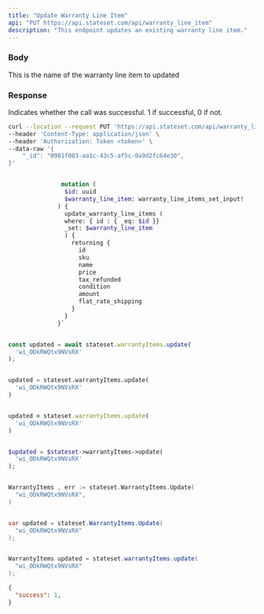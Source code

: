 ```yaml
---
title: "Update Warranty Line Item"
api: "PUT https://api.stateset.com/api/warranty_line_item"
description: "This endpoint updates an existing warranty line item."
---
```


### Body

<ParamField body="id" type="string">
  This is the name of the warranty line item to updated
</ParamField>

### Response

<ResponseField name="success" type="number">
  Indicates whether the call was successful. 1 if successful, 0 if not.
</ResponseField>

<RequestExample>

```bash Example Request
curl --location --request PUT 'https://api.stateset.com/api/warranty_line_item' \
--header 'Content-Type: application/json' \
--header 'Authorization: Token <token>' \
--data-raw '{
    "_id": "0901f083-aa1c-43c5-af5c-0a9d2fc64e30",
}'
```

```graphQL GraphQL

               mutation (
                $id: uuid
                $warranty_line_item: warranty_line_items_set_input!
              ) {
                update_warranty_line_items (
                where: { id : { _eq: $id }}
                _set: $warranty_line_item
                ) {
                  returning {
                    id
                    sku
                    name
                    price
                    tax_refunded
                    condition
                    amount
                    flat_rate_shipping
                  }
                }
              }`
```

```js Node.js

const updated = await stateset.warrantyItems.update(
  'wi_ODkRWQtx9NVsRX'
);

```

```python Python

updated = stateset.warrantyItems.update(
  'wi_ODkRWQtx9NVsRX'
)

```

```ruby Ruby

updated = stateset.warrantyItems.update(
  'wi_ODkRWQtx9NVsRX'
)

```

```php PHP

$updated = $stateset->warrantyItems->update(
  'wi_ODkRWQtx9NVsRX'
);

```

```go Golang

WarrantyItems , err := stateset.WarrantyItems.Update(
  "wi_ODkRWQtx9NVsRX",
)

```

```csharp C#

var updated = stateset.WarrantyItems.Update(
  "wi_ODkRWQtx9NVsRX"
);

```

```java Java

WarrantyItems updated = stateset.warrantyItems.update(
  "wi_ODkRWQtx9NVsRX"
);

```



</RequestExample>

<ResponseExample>

```json Response
{
  "success": 1,
}
```

</ResponseExample>
